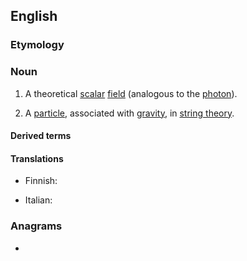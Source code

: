 ==English==
{{wikipedia}}

===Etymology===
{{suffix|en|dilate|on}}

===Noun===
{{en-noun}}

# {{lb|en|physics}} A theoretical [[scalar]] [[field]] (analogous to the [[photon]]).
# {{lb|en|physics}} A [[particle]], associated with [[gravity]], in [[string theory]].

====Derived terms====
{{der2|lang=en
|axiodilaton
|dilatino
|dilatonic
|technidilaton}}

====Translations====
{{trans-top|scalar field}}
{{trans-mid}}
{{trans-bottom}}

{{trans-top|particle}}
* Finnish: {{t|fi|dilatoni}}
{{trans-mid}}
* Italian: {{t|it|dilatone|m}}
{{trans-bottom}}

===Anagrams===
* {{anagrams|en|talonid}}